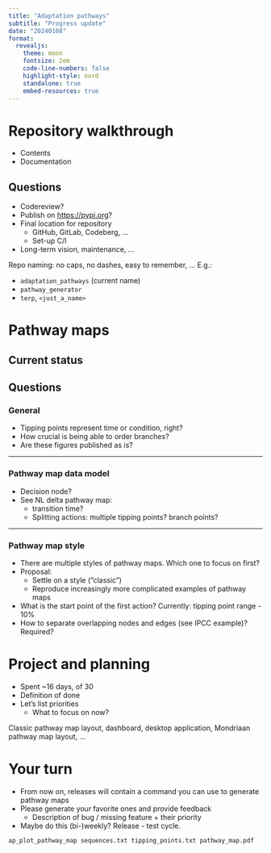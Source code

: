 ```yaml
---
title: "Adaptation pathways"
subtitle: "Progress update"
date: "20240108"
format:
  revealjs:
    theme: moon
    fontsize: 2em
    code-line-numbers: false
    highlight-style: nord
    standalone: true
    embed-resources: true
---
```



# Repository walkthrough

- Contents
- Documentation


## Questions

- Codereview?
- Publish on [https://pypi.org](https://pypi.org)?
- Final location for repository
    - GitHub, GitLab, Codeberg, ...
    - Set-up C/I
- Long-term vision, maintenance, ...

Repo naming: no caps, no dashes, easy to remember, ... E.g.:

- `adaptation_pathways` (current name)
- `pathway_generator`
- `terp`, `<just_a_name>`


# Pathway maps

## Current status


## Questions

###  General

- Tipping points represent time or condition, right?
- How crucial is being able to order branches?
- Are these figures published as is?


---

### Pathway map data model

- Decision node?
- See NL delta pathway map:
    - transition time?
    - Splitting actions: multiple tipping points? branch points?

---

### Pathway map style
- There are multiple styles of pathway maps. Which one to focus on first?
- Proposal:
    - Settle on a style ("classic")
    - Reproduce increasingly more complicated examples of pathway maps
- What is the start point of the first action? Currently: tipping point range - 10%
- How to separate overlapping nodes and edges (see IPCC example)? Required?


# Project and planning

- Spent ~16 days, of 30
- Definition of done
- Let's list priorities
    - What to focus on now?

Classic pathway map layout, dashboard, desktop application, Mondriaan pathway map layout, ...

# Your turn

- From now on, releases will contain a command you can use to generate pathway maps
- Please generate your favorite ones and provide feedback
    - Description of bug / missing feature + their priority
- Maybe do this (bi-)weekly? Release - test cycle.


```bash
ap_plot_pathway_map sequences.txt tipping_points.txt pathway_map.pdf
```
